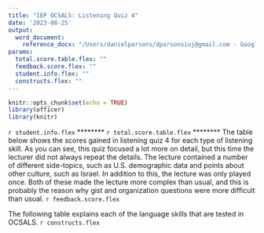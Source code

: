 ```yaml
---
title: "IEP OCSALS: Listening Quiz 4"
date: '2023-08-25'
output: 
  word_document:
    reference_docx: "/Users/danielparsons/dparsonsiuj@gmail.com - Google Drive/My Drive/01_Research/Testing/assets/OCSALS_style.docx"
params:
  total.score.table.flex: ""
  feedback.score.flex: ""
  student.info.flex: ""
  constructs.flex: ""
---
```


```r
knitr::opts_chunk$set(echo = TRUE)
library(officer)
library(knitr)
```
`r student.info.flex`
********
`r total.score.table.flex`
********
The table below shows the scores gained in listening quiz 4 for each type of listening skill.
As you can see, this quiz focused a lot more on detail, but this time the lecturer did not always repeat the details. The lecture contained a number of different side-topics, such as U.S. demographic data and points about other culture, such as Israel. In addition to this, the lecture was only played once. Both of these made the lecture more complex than usual, and this is probably the reason why gist and organization questions were more difficult than usual.
`r feedback.score.flex`

\newpage
The following table explains each of the language skills that are tested in OCSALS.
`r constructs.flex`
